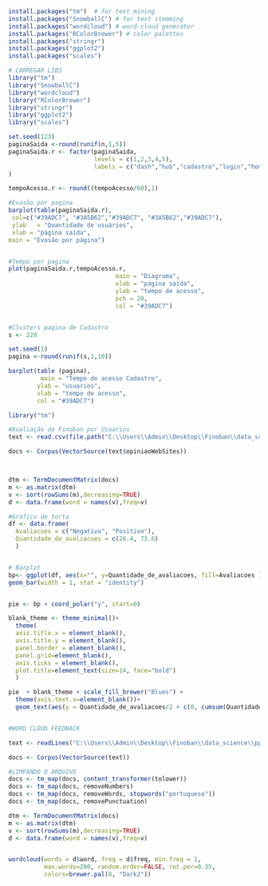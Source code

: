 ```r
install.packages("tm")  # for text mining
install.packages("SnowballC") # for text stemming
install.packages("wordcloud") # word-cloud generator 
install.packages("RColorBrewer") # color palettes
install.packages("stringr")
install.packages("ggplot2")
install.packages("scales")
```



```r
# CARREGAR LIBS
library("tm")
library("SnowballC")
library("wordcloud")
library("RColorBrewer")
library("stringr")
library("ggplot2")
library("scales")

set.seed(123)
paginaSaida <-round(runif(n,1,5))
paginaSaida.r <- factor(paginaSaida,
                        levels = c(1,2,3,4,5),
                        labels = c("dash","hub","cadastro","login","home")
)

tempoAcesso.r <- round((tempoAcesso/60),1)
```

```r
#Evasão por pagina
barplot(table(paginaSaida.r),
 col=c("#39ADC7", "#3A5B62","#39ADC7", "#3A5B62","#39ADC7"),
 ylab   = "Quantidade de usuários",
 xlab = "página saída",
main = "Evasão por página")


#Tempo por pagina
plot(paginaSaida.r,tempoAcesso.r,
                              main = "Diagrama",
                              xlab = "pagina saida",
                              ylab = "tempo de acesso",
                              pch = 20,
                              col = "#39ADC7")


#Clusters pagina de Cadastro
s <- 220

set.seed(1)
pagina <-round(runif(s,1,10))

barplot(table (pagina),
         main = "Tempo de acesso Cadastro",
        ylab = "usuarios",
        xlab = "tempo de acesso",
        col = "#39ADC7")

library("tm")

#Avaliação do Finoban por Usuarios
text <- read.csv(file.path("C:\\Users\\Admin\\Desktop\\Finoban\\data_science\\ppt\\gosta_web_sites.csv"), header=TRUE)

docs <- Corpus(VectorSource(text$opiniaoWebSites))



dtm <- TermDocumentMatrix(docs)
m <- as.matrix(dtm)
v <- sort(rowSums(m),decreasing=TRUE)
d <- data.frame(word = names(v),freq=v)

#Grafico de torta
df <- data.frame(
  Avaliacoes = c("Negativo", "Positivo"),
  Quantidade_de_avaliacoes = c(26.4, 73.6)
  )


# Barplot
bp<- ggplot(df, aes(x="", y=Quantidade_de_avaliacoes, fill=Avaliacoes ))+
geom_bar(width = 1, stat = "identity")


pie <- bp + coord_polar("y", start=0)

blank_theme <- theme_minimal()+
  theme(
  axis.title.x = element_blank(),
  axis.title.y = element_blank(),
  panel.border = element_blank(),
  panel.grid=element_blank(),
  axis.ticks = element_blank(),
  plot.title=element_text(size=14, face="bold")
  )

pie  + blank_theme + scale_fill_brewer("Blues") +
  theme(axis.text.x=element_blank())+
  geom_text(aes(y = Quantidade_de_avaliacoes/2 + c(0, cumsum(Quantidade_de_avaliacoes)[-length(Quantidade_de_avaliacoes)]), label = ""), size=5)


#WORD CLOUD FEEDBACK

text <- readLines("C:\\Users\\Admin\\Desktop\\Finoban\\data_science\\ppt\\nuvem.txt")

docs <- Corpus(VectorSource(text))

#LIMPANDO O ARQUIVO
docs <- tm_map(docs, content_transformer(tolower))
docs <- tm_map(docs, removeNumbers)
docs <- tm_map(docs, removeWords, stopwords("portuguese"))
docs <- tm_map(docs, removePunctuation)

dtm <- TermDocumentMatrix(docs)
m <- as.matrix(dtm)
v <- sort(rowSums(m),decreasing=TRUE)
d <- data.frame(word = names(v),freq=v)


wordcloud(words = d$word, freq = d$freq, min.freq = 1,
          max.words=200, random.order=FALSE, rot.per=0.35, 
          colors=brewer.pal(8, "Dark2"))
```


